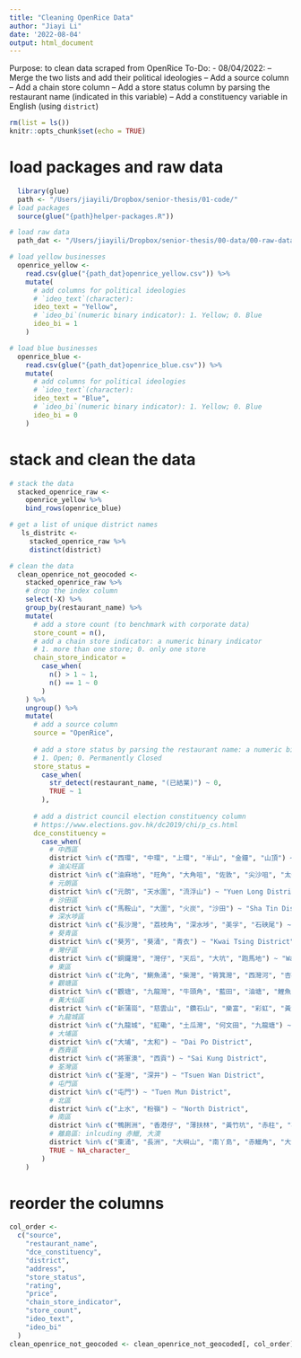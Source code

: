 ```yaml
---
title: "Cleaning OpenRice Data"
author: "Jiayi Li"
date: '2022-08-04'
output: html_document
---
```

Purpose: to clean data scraped from OpenRice
To-Do:
 - 08/04/2022:
  -- Merge the two lists and add their political ideologies
  -- Add a source column
  -- Add a chain store column
  -- Add a store status column by parsing the restaurant name (indicated in this variable)
  -- Add a constituency variable in English (using `district`)

```r
rm(list = ls())
knitr::opts_chunk$set(echo = TRUE)
```

# load packages and  raw data
```r
  library(glue)
  path <- "/Users/jiayili/Dropbox/senior-thesis/01-code/"
# load packages
  source(glue("{path}helper-packages.R"))

# load raw data
  path_dat <- "/Users/jiayili/Dropbox/senior-thesis/00-data/00-raw-data/restaurant-data/working-data/openrice/"

# load yellow businesses
  openrice_yellow <-
    read.csv(glue("{path_dat}openrice_yellow.csv")) %>%
    mutate(
      # add columns for political ideologies
      # `ideo_text`(character):
      ideo_text = "Yellow",
      # `ideo_bi`(numeric binary indicator): 1. Yellow; 0. Blue
      ideo_bi = 1
    )

# load blue businesses
  openrice_blue <-
    read.csv(glue("{path_dat}openrice_blue.csv")) %>%
    mutate(
      # add columns for political ideologies
      # `ideo_text`(character):
      ideo_text = "Blue",
      # `ideo_bi`(numeric binary indicator): 1. Yellow; 0. Blue
      ideo_bi = 0
    )
```

# stack and clean the data

```r
# stack the data
  stacked_openrice_raw <-
    openrice_yellow %>%
    bind_rows(openrice_blue) 

# get a list of unique district names
   ls_distritc <-
     stacked_openrice_raw %>%
     distinct(district)

# clean the data
  clean_openrice_not_geocoded <-
    stacked_openrice_raw %>%
    # drop the index column
    select(-X) %>%
    group_by(restaurant_name) %>%
    mutate(
      # add a store count (to benchmark with corporate data)
      store_count = n(),
      # add a chain store indicator: a numeric binary indicator
      # 1. more than one store; 0. only one store
      chain_store_indicator = 
        case_when(
          n() > 1 ~ 1,
          n() == 1 ~ 0
        )
    ) %>%
    ungroup() %>%
    mutate(
      # add a source column
      source = "OpenRice",
      
      # add a store status by parsing the restaurant name: a numeric binary indicator
      # 1. Open; 0. Permanently Closed
      store_status =
        case_when(
          str_detect(restaurant_name, "(已結業)") ~ 0,
          TRUE ~ 1
        ),
      
      # add a district council election constituency column 
      # https://www.elections.gov.hk/dc2019/chi/p_cs.html
      dce_constituency =
        case_when(
          # 中西區
          district %in% c("西環", "中環", "上環", "半山", "金鐘", "山頂") ~ "Central and Western District",
          # 油尖旺區
          district %in% c("油麻地", "旺角", "大角咀", "佐敦", "尖沙咀", "太子") ~ "Yau Tsim Mong District",
          # 元朗區
          district %in% c("元朗", "天水圍", "流浮山") ~ "Yuen Long District",
          # 沙田區
          district %in% c("馬鞍山", "大圍", "火炭", "沙田") ~ "Sha Tin District",
          # 深水埗區
          district %in% c("長沙灣", "荔枝角", "深水埗", "美孚", "石硤尾") ~ "Sham Shui Po District",
          # 葵青區
          district %in% c("葵芳", "葵涌", "青衣") ~ "Kwai Tsing District",
          # 灣仔區
          district %in% c("銅鑼灣", "灣仔", "天后", "大坑", "跑馬地") ~ "Wan Chai District",
          # 東區
          district %in% c("北角", "鰂魚涌", "柴灣", "筲箕灣", "西灣河", "杏花邨", "太古") ~ "Eastern District",
          # 觀塘區
          district %in% c("觀塘", "九龍灣", "牛頭角", "藍田", "油塘", "鯉魚門") ~ "Kwun Tong District",
          # 黃大仙區
          district %in% c("新蒲崗", "慈雲山", "鑽石山", "樂富", "彩虹", "黃大仙") ~ "Wong Tai Sin District",
          # 九龍城區
          district %in% c("九龍城", "紅磡", "土瓜灣", "何文田", "九龍塘") ~ "Kowloon City District",
          # 大埔區
          district %in% c("大埔", "太和") ~ "Dai Po District",
          # 西貢區
          district %in% c("將軍澳", "西貢") ~ "Sai Kung District",  
          # 荃灣區
          district %in% c("荃灣", "深井") ~ "Tsuen Wan District",
          # 屯門區
          district %in% c("屯門") ~ "Tuen Mun District",
          # 北區
          district %in% c("上水", "粉嶺") ~ "North District",
          # 南區
          district %in% c("鴨脷洲", "香港仔", "薄扶林", "黃竹坑", "赤柱", "石澳") ~ "Southern District",
          # 離島區: inlcuding 赤鱲, 大澳
          district %in% c("東涌", "長洲", "大嶼山", "南丫島", "赤鱲角", "大澳", "坪洲") ~ "Islands District",
          TRUE ~ NA_character_
        )
    )
```

# reorder the columns

```r
col_order <-
  c("source",
    "restaurant_name",
    "dce_constituency",
    "district",
    "address",
    "store_status",
    "rating",
    "price",
    "chain_store_indicator",
    "store_count",
    "ideo_text",
    "ideo_bi"
  )
clean_openrice_not_geocoded <- clean_openrice_not_geocoded[, col_order]
```



